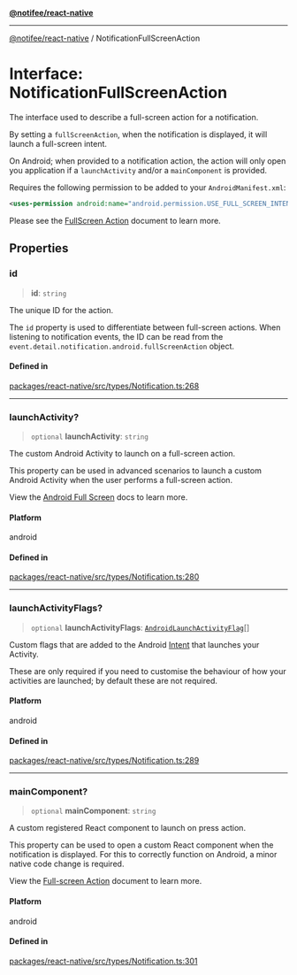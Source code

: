 [**@notifee/react-native**](react-native/reference/index)

***

[@notifee/react-native](react-native/reference/index) / NotificationFullScreenAction

# Interface: NotificationFullScreenAction

The interface used to describe a full-screen action for a notification.

By setting a `fullScreenAction`, when the notification is displayed, it will launch a full-screen intent.

On Android; when provided to a notification action, the action will only open you application if
a `launchActivity` and/or a `mainComponent` is provided.

Requires the following permission to be added to your `AndroidManifest.xml`:

```xml
<uses-permission android:name="android.permission.USE_FULL_SCREEN_INTENT" />
```

Please see the [FullScreen Action](/react-native/docs/android/behaviour#full-screen) document to learn more.

## Properties

### id

> **id**: `string`

The unique ID for the action.

The `id` property is used to differentiate between full-screen actions. When listening to notification
events, the ID can be read from the `event.detail.notification.android.fullScreenAction` object.

#### Defined in

[packages/react-native/src/types/Notification.ts:268](https://github.com/invertase/notifee/blob/main/packages/react-native/src/types/Notification.ts#L268)

***

### launchActivity?

> `optional` **launchActivity**: `string`

The custom Android Activity to launch on a full-screen action.

This property can be used in advanced scenarios to launch a custom Android Activity when the user
performs a full-screen action.

View the [Android Full Screen](/react-native/docs/android/behaviour#full-screen) docs to learn more.

#### Platform

android

#### Defined in

[packages/react-native/src/types/Notification.ts:280](https://github.com/invertase/notifee/blob/main/packages/react-native/src/types/Notification.ts#L280)

***

### launchActivityFlags?

> `optional` **launchActivityFlags**: [`AndroidLaunchActivityFlag`](react-native/reference/Enumeration.AndroidLaunchActivityFlag)\[]

Custom flags that are added to the Android [Intent](https://developer.android.com/reference/android/content/Intent.html) that launches your Activity.

These are only required if you need to customise the behaviour of how your activities are launched; by default these are not required.

#### Platform

android

#### Defined in

[packages/react-native/src/types/Notification.ts:289](https://github.com/invertase/notifee/blob/main/packages/react-native/src/types/Notification.ts#L289)

***

### mainComponent?

> `optional` **mainComponent**: `string`

A custom registered React component to launch on press action.

This property can be used to open a custom React component when the notification is displayed.
For this to correctly function on Android, a minor native code change is required.

View the [Full-screen Action](/react-native/docs/android/behaviour#full-screen) document to learn more.

#### Platform

android

#### Defined in

[packages/react-native/src/types/Notification.ts:301](https://github.com/invertase/notifee/blob/main/packages/react-native/src/types/Notification.ts#L301)
